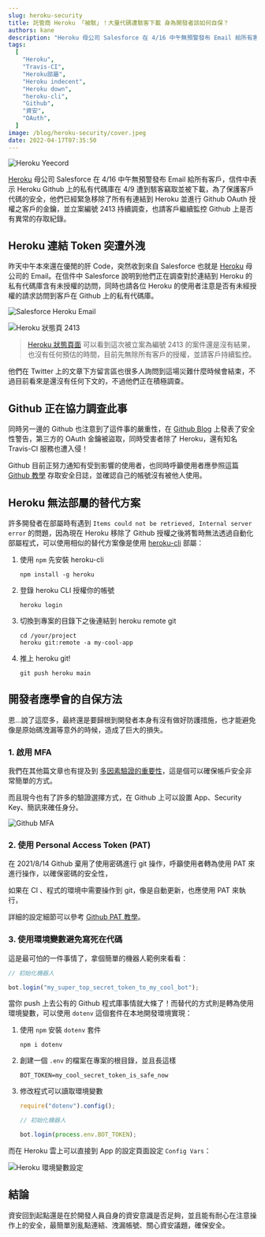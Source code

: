 ---
slug: heroku-security
title: 託管商 Heroku 「被駭」！大量代碼遭駭客下載 身為開發者該如何自保？
authors: kane
description: "Heroku 母公司 Salesforce 在 4/16 中午無預警發布 Email 給所有客戶，信件中表示 Heroku Github 上的私有代碼庫在 4/9 遭到駭客竊取並被下載，為了保護客戶代碼的安全，他們已經緊急移除了所有有連結到 Heroku 並進行 Github OAuth 授權之客戶的金鑰，並立案編號 2413 持續調查，也請客戶繼續監控 Github 上是否有異常的存取紀錄。"
tags:
  [
    "Heroku",
    "Travis-CI",
    "Heroku部屬",
    "Heroku indecent",
    "Heroku down",
    "heroku-cli",
    "Github",
    "資安",
    "OAuth",
  ]
image: /blog/heroku-security/cover.jpeg
date: 2022-04-17T07:35:50
---


![Heroku Yeecord](@static/blog/heroku-security/cover.jpeg)

[Heroku](https://www.heroku.com/) 母公司 Salesforce 在 4/16 中午無預警發布 Email 給所有客戶，信件中表示 Heroku Github 上的私有代碼庫在 4/9 遭到駭客竊取並被下載，為了保護客戶代碼的安全，他們已經緊急移除了所有有連結到 Heroku 並進行 Github OAuth 授權之客戶的金鑰，並立案編號 2413 持續調查，也請客戶繼續監控 Github 上是否有異常的存取紀錄。

## Heroku 連結 Token 突遭外洩

昨天中午本來還在優閒的肝 Code，突然收到來自 Salesforce 也就是 [Heroku](https://www.heroku.com) 母公司的 Email。在信件中 Salesforce 說明到他們正在調查對於連結到 Heroku 的私有代碼庫含有未授權的訪問，同時也請各位 Heroku 的使用者注意是否有未經授權的請求訪問到客戶在 Github 上的私有代碼庫。

![Salesforce Heroku Email](@static/blog/heroku-security/salesforce-email.png)

<Adsense />

![Heroku 狀態頁 2413](@static/blog/heroku-security/heroku-2413.png)

> [Heroku 狀態頁面](https://status.heroku.com/incidents/2413) 可以看到這次被立案為編號 2413 的案件還是沒有結果，也沒有任何預估的時間，目前先無除所有客戶的授權，並請客戶持續監控。

他們在 Twitter 上的文章下方留言區也很多人詢問到這場災難什麼時候會結束，不過目前看來是還沒有任何下文的，不過他們正在積極調查。

<div style={{ minHeight: "250px" }}>
  <TwitterTweetEmbed
    tweetId="1515111797136658432"
    options={{ theme: "dark", lang: "zh-tw" }}
  />
</div>

## Github 正在協力調查此事

同時另一邊的 Github 也注意到了這件事的嚴重性，在 [Github Blog](https://github.blog/2022-04-15-security-alert-stolen-oauth-user-tokens/) 上發表了安全性警告，第三方的 OAuth 金鑰被盜取，同時受害者除了 Heroku，還有知名 Travis-CI 服務也遭入侵！

Github 目前正努力通知有受到影響的使用者，也同時呼籲使用者應參照這篇 [Github 教學](https://docs.github.com/en/authentication/keeping-your-account-and-data-secure/reviewing-your-security-log) 存取安全日誌，並確認自己的帳號沒有被他人使用。

## Heroku 無法部屬的替代方案

許多開發者在部屬時有遇到 `Items could not be retrieved, Internal server error` 的問題，因為現在 Heroku 移除了 Github 授權之後將暫時無法透過自動化部屬程式，可以使用相似的替代方案像是使用 [heroku-cli](https://devcenter.heroku.com/articles/heroku-cli) 部屬：

1. 使用 `npm` 先安裝 heroku-cli

   ```shell
   npm install -g heroku
   ```

2. 登錄 heroku CLI 授權你的帳號

   ```shell
   heroku login
   ```

3. 切換到專案的目錄下之後連結到 heroku remote git

   ```shell
   cd /your/project
   heroku git:remote -a my-cool-app
   ```

<Adsense />

4. 推上 heroku git!
   ```shell
   git push heroku main
   ```

## 開發者應學會的自保方法

恩...說了這麼多，最終還是要歸根到開發者本身有沒有做好防護措施，也才能避免像是原始碼洩漏等意外的時候，造成了巨大的損失。

### 1. 啟用 MFA

我們在其他篇文章也有提及到 [多因素驗證的重要性](/blog/discord-permissions-you-need-to-know/#啟用2FA)，這是個可以確保帳戶安全非常簡單的方式。

而且現今也有了許多的驗證選擇方式，在 Github 上可以設置 App、Security Key、簡訊來確任身分。

![Github MFA](@static/blog/heroku-security/github-mfa.png)

### 2. 使用 Personal Access Token (PAT)

<Adsense />

在 2021/8/14 Github 棄用了使用密碼進行 git 操作，呼籲使用者轉為使用 PAT 來進行操作，以確保密碼的安全性，

如果在 CI 、程式的環境中需要操作到 git，像是自動更新，也應使用 PAT 來執行，

詳細的設定細節可以參考 [Github PAT 教學](https://docs.github.com/en/authentication/keeping-your-account-and-data-secure/creating-a-personal-access-token)。

### 3. 使用環境變數避免寫死在代碼

這是最可怕的一件事情了，拿個簡單的機器人範例來看看：

```js
// 初始化機器人

bot.login("my_super_top_secret_token_to_my_cool_bot");
```

當你 push 上去公有的 Github 程式庫事情就大條了！而替代的方式則是轉為使用環境變數，可以使用 `dotenv` 這個套件在本地開發環境實現：

1. 使用 `npm` 安裝 `dotenv` 套件

   ```shell
   npm i dotenv
   ```

2. 創建一個 `.env` 的檔案在專案的根目錄，並且長這樣

   ```
   BOT_TOKEN=my_cool_secret_token_is_safe_now
   ```

3. 修改程式可以讀取環境變數

   ```js
   require("dotenv").config();

   // 初始化機器人

   bot.login(process.env.BOT_TOKEN);
   ```

而在 Heroku 雲上可以直接到 App 的設定頁面設定 `Config Vars`：

![Heroku 環境變數設定](@static/blog/heroku-security/heroku-env.png)

## 結論

資安回到起點還是在於開發人員自身的資安意識是否足夠，並且能有耐心在注意操作上的安全，最簡單別亂點連結、洩漏帳號、關心資安議題，確保安全。

<Adsense />
